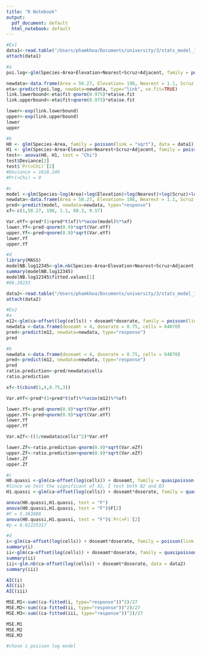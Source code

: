 ```yaml
---
title: "R Notebook"
output:
  pdf_document: default
  html_notebook: default
---
```

```r
#Ex1
data1<-read.table("/Users/phamkhoa/Documents/university/3/stats_model_1/w3/galapagos.txt", sep="\t", dec=".", header=TRUE)
attach(data1)
```

```r
#a
poi.log<-glm(Species~Area+Elevation+Nearest+Scruz+Adjacent, family = poisson(link = "log"), data = data1)

newdata<-data.frame(Area = 58.27, Elevation= 198, Nearest = 1.1, Scruz = 88.3, Adjacent = 0.57) 
eta<-predict(poi.log, newdata=newdata, type="link", se.fit=TRUE)
link.lowerbound<-eta$fit-qnorm(0.975)*eta$se.fit
link.upperbound<-eta$fit+qnorm(0.975)*eta$se.fit

lower<-exp(link.lowerbound) 
upper<-exp(link.upperbound)
lower
upper
```

```r
#b
H0 <- glm(Species~Area, family = poisson(link = "sqrt"), data = data1)
H1 <- glm(Species~Area+Elevation+Nearest+Scruz+Adjacent, family = poisson(link = "sqrt"), data = data1)
test<- anova(H0, H1, test = "Chi")
test$Deviance[2]
test$`Pr(>Chi)`[2]
#Deviance = 1618.246
#Pr(>Chi) = 0

```

```r
#c
model <-glm(Species~log(Area)+log(Elevation)+log(Nearest)+log(Scruz)+log(Adjacent), family = poisson(link = "log"), data= data1)
newdata<-data.frame(Area = 58.27, Elevation= 198, Nearest = 1.1, Scruz = 88.3, Adjacent = 0.57) 
pred<-predict(model, newdata=newdata, type="response")
xf<-c(1,58.27, 198, 1.1, 88.3, 0.57)

Var.eYf<-pred*(1+pred*t(xf)%*%vcov(model)%*%xf)
lower.Yf<-pred-qnorm(0.9)*sqrt(Var.eYf)
upper.Yf<-pred+qnorm(0.9)*sqrt(Var.eYf)
lower.Yf
upper.Yf

```
```r
#d
library(MASS)
modelNB.log12345<-glm.nb(Species~Area+Elevation+Nearest+Scruz+Adjacent, data = data1)
summary(modelNB.log12345)
modelNB.log12345$fitted.values[1]
#68.28233

```
```r
data2<-read.table("/Users/phamkhoa/Documents/university/3/stats_model_1/w3/chromoabnormal.txt", sep="\t", dec=".", header=TRUE)
attach(data2)
```

```r
#Ex2
#a
m12<-glm(ca~offset(log(cells)) + doseamt*doserate, family = poisson(link = "log"), data = data2)
newdata <-data.frame(doseamt = 4, doserate = 0.75, cells = 64070)
pred<-predict(m12, newdata=newdata, type="response")
pred
```

```r
#b
newdata <-data.frame(doseamt = 4, doserate = 0.75, cells = 64070)
pred<-predict(m12, newdata=newdata, type="response")
pred
ratio.prediction<-pred/newdata$cells
ratio.prediction

xf<-t(cbind(1,4,0.75,3))

Var.eYf<-pred*(1+pred*t(xf)%*%vcov(m12)%*%xf)

lower.Yf<-pred-qnorm(0.9)*sqrt(Var.eYf)
upper.Yf<-pred+qnorm(0.9)*sqrt(Var.eYf)
lower.Yf
upper.Yf

Var.eZf<-((1/newdata$cells)^2)*Var.eYf

lower.Zf<-ratio.prediction-qnorm(0.9)*sqrt(Var.eZf)
upper.Zf<-ratio.prediction+qnorm(0.9)*sqrt(Var.eZf)
lower.Zf
upper.Zf
```

```r
#c
H0.quassi <-glm(ca~offset(log(cells)) + doseamt, family = quasipoisson(link = "log"), data = data2)
#Since we test the significant of X2, I test both B2 and B3
H1.quassi <-glm(ca~offset(log(cells)) + doseamt*doserate, family = quasipoisson(link = "log"), data = data2)

anova(H0.quassi,H1.quassi, test = "F")
anova(H0.quassi,H1.quassi, test = "F")$F[2]
#F = 5.363088
anova(H0.quassi,H1.quassi, test = "F")$`Pr(>F)`[2]
#p = 0.01225317
```
```r
#d
i<-glm(ca~offset(log(cells)) + doseamt*doserate, family = poisson(link = "log"), data = data2)
summary(i)
ii<-glm(ca~offset(log(cells)) + doseamt*doserate, family = quasipoisson(link = "log"), data = data2)
summary(ii)
iii<-glm.nb(ca~offset(log(cells)) + doseamt*doserate, data = data2)
summary(iii)

AIC(i)
AIC(ii)
AIC(iii)

MSE.M1<-sum((ca-fitted(i, type="response"))^2)/27
MSE.M2<-sum((ca-fitted(ii, type="response"))^2)/27
MSE.M3<-sum((ca-fitted(iii, type="response"))^2)/27

MSE.M1
MSE.M2
MSE.M3

#chose i poisson log model
```

